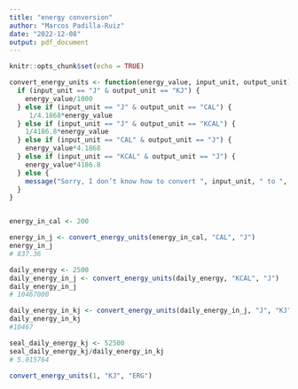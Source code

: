 ```yaml
---
title: "energy conversion"
author: "Marcos Padilla-Ruiz"
date: "2022-12-08"
output: pdf_document
---
```


```r
knitr::opts_chunk$set(echo = TRUE)
```


```r

convert_energy_units <- function(energy_value, input_unit, output_unit) {
  if (input_unit == "J" & output_unit == "KJ") {
    energy_value/1000
  } else if (input_unit == "J" & output_unit == "CAL") {
     1/4.1868*energy_value
  } else if (input_unit == "J" & output_unit == "KCAL") {
    1/4186.8*energy_value
  } else if (input_unit == "CAL" & output_unit == "J") {
    energy_value*4.1868
  } else if (input_unit == "KCAL" & output_unit == "J") {
    energy_value*4186.8
  } else {
    message("Sorry, I don’t know how to convert ", input_unit, " to ", output_unit)
  }
}


energy_in_cal <- 200

energy_in_j <- convert_energy_units(energy_in_cal, "CAL", "J")
energy_in_j
# 837.36
```


```r
daily_energy <- 2500
daily_energy_in_j <- convert_energy_units(daily_energy, "KCAL", "J")
daily_energy_in_j
# 10467000
```


```r
daily_energy_in_kj <- convert_energy_units(daily_energy_in_j, "J", "KJ")
daily_energy_in_kj
#10467
```


```r
seal_daily_energy_kj <- 52500
seal_daily_energy_kj/daily_energy_in_kj
# 5.015764
```


```r
convert_energy_units(1, "KJ", "ERG")
```


